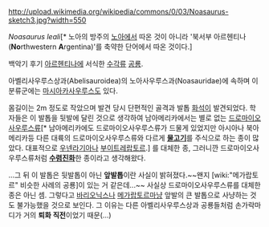 http://upload.wikimedia.org/wikipedia/commons/0/03/Noasaurus-sketch3.jpg?width=550

''Noasaurus leali''[* 노아의 방주의 [[노아]]에서 따온 것이 아니라 '북서부 아르헨티나('''No'''rthwestern '''A'''rgentina)'를 축약한 단어에서 따온 것이다.]

백악기 후기 [[아르헨티나]]에 서식한 [[수각류]] [[공룡]].

아벨리사우루스상과(Abelisauroidea)의 노아사우루스과(Noasauridae)에 속하며 이 분류군에는 [[마시아카사우루스]]도 있다.

몸길이는 2m 정도로 작았으며 발견 당시 단편적인 골격과 발톱 [[화석]]이 발견되었다. 학자들은 이 발톱을 뒷발에 달린 것으로 생각하여 남아메리카에서는 별로 없는 [[드로마이오사우루스]]류[* 남아메리카에도 드로마이오사우루스류가 드물게 있었지만 아시아나 북아메리카등 다른 대륙의 드로마이오사우루스류와 다르게 '''[[물고기]]'''를 주식으로 하는 종이 많았다. 대표적으로 [[우넨라기아]]나 [[부이트레랍토르]].] 를 대체한 종, 그러니깐 드로마이오사우루스류처럼 '''[[수렴진화]]'''한 종이라고 생각해왔다. 

...그 뒤 이 발톱은 뒷발톱이 아닌 '''앞발톱'''이란 사실이 밝혀졌다.~~왠지 [wiki:"메가랍토르" 비슷한 사례의 공룡]이 있는 거 같은데...~~ 사실상 드로마이오사우루스류를 대체한 종은 아닌 셈. 그렇다고 [[바리오닉스]]나 [[메가랍토르]]마냥 앞발의 큰 발톱으로 사냥하는 것도 불가능했을 것으로 보인다. 그 이유는 다른 아벨리사우루스상과 공룡들처럼 손가락마디가 거의 '''퇴화 직전'''이었기 때문(...)

